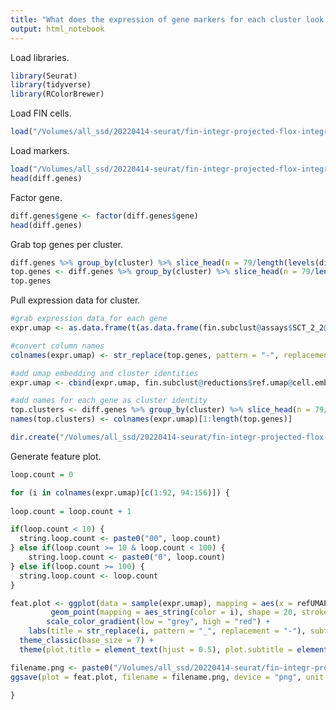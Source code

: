 ```yaml
---
title: "What does the expression of gene markers for each cluster look like?"
output: html_notebook
---
```


Load libraries.
```r
library(Seurat)
library(tidyverse)
library(RColorBrewer)
```

Load FIN cells.
```r
load("/Volumes/all_ssd/20220414-seurat/fin-integr-projected-flox-integr-res-0.0120/fin-2-projected-flox-2-res-0.056/fin-2.2-projected-flox-2.2-res-0.150/fin-2.2-projected-flox-2.2-res-0.150.Robj")
```

Load markers.
```r
load("/Volumes/all_ssd/20220414-seurat/fin-integr-projected-flox-integr-res-0.0120/fin-2-projected-flox-2-res-0.056/fin-2.2-projected-flox-2.2-res-0.150/projected-diff-genes-fin-2.2-projected-flox-2.2-res-0.150.Robj")
head(diff.genes)
```

Factor gene.
```r
diff.genes$gene <- factor(diff.genes$gene)
head(diff.genes)
```

Grab top genes per cluster. 
```r
diff.genes %>% group_by(cluster) %>% slice_head(n = 79/length(levels(diff.genes$cluster))*2)
top.genes <- diff.genes %>% group_by(cluster) %>% slice_head(n = 79/length(levels(diff.genes$cluster))*2) %>% pull(gene)
top.genes
```

Pull expression data for cluster.
```r
#grab expression data for each gene
expr.umap <- as.data.frame(t(as.data.frame(fin.subclust@assays$SCT_2_2@data[top.genes,])))

#convert column names
colnames(expr.umap) <- str_replace(top.genes, pattern = "-", replacement = "_")

#add umap embedding and cluster identities
expr.umap <- cbind(expr.umap, fin.subclust@reductions$ref.umap@cell.embeddings)

#add names for each gene as cluster identity
top.clusters <- diff.genes %>% group_by(cluster) %>% slice_head(n = 79/length(levels(diff.genes$cluster))*2) %>% pull(cluster)
names(top.clusters) <- colnames(expr.umap)[1:length(top.genes)]

dir.create("/Volumes/all_ssd/20220414-seurat/fin-integr-projected-flox-integr-res-0.0120/fin-2-projected-flox-2-res-0.056/fin-2.2-projected-flox-2.2-res-0.150/feat-plot-fin-2.2-projected-flox-2.2-res-0.150")
```

Generate feature plot.
```r
loop.count = 0

for (i in colnames(expr.umap)[c(1:92, 94:156)]) {
  
loop.count = loop.count + 1

if(loop.count < 10) {
  string.loop.count <- paste0("00", loop.count)
} else if(loop.count >= 10 & loop.count < 100) {
    string.loop.count <- paste0("0", loop.count)
} else if(loop.count >= 100) {
  string.loop.count <- loop.count
}

feat.plot <- ggplot(data = sample(expr.umap), mapping = aes(x = refUMAP_1, y = refUMAP_2)) +
         geom_point(mapping = aes_string(color = i), shape = 20, stroke = 0, size = 0.5) +
        scale_color_gradient(low = "grey", high = "red") +
    labs(title = str_replace(i, pattern = "_", replacement = "-"), subtitle = "Cluster 2.2, Nipbl FIN/+", x = "UMAP 1", y = "UMAP 2", color = "Norm\nUMI") +
  theme_classic(base_size = 7) +
  theme(plot.title = element_text(hjust = 0.5), plot.subtitle = element_text(hjust = 0.5), axis.line = element_blank(), axis.ticks = element_blank(), axis.text = element_blank(), legend.key.size = unit(7, "pt"))

filename.png <- paste0("/Volumes/all_ssd/20220414-seurat/fin-integr-projected-flox-integr-res-0.0120/fin-2-projected-flox-2-res-0.056/fin-2.2-projected-flox-2.2-res-0.150/feat-plot-fin-2.2-projected-flox-2.2-res-0.150/", top.clusters[i], "-", string.loop.count, "-", str_replace(i, pattern = "_", replacement = "-"), "-feat-plot-fin-2.2-projected-flox-2.2-res-0.150.png")
ggsave(plot = feat.plot, filename = filename.png, device = "png", unit = "in", width = 3.5, height = 2.25)

}
```
